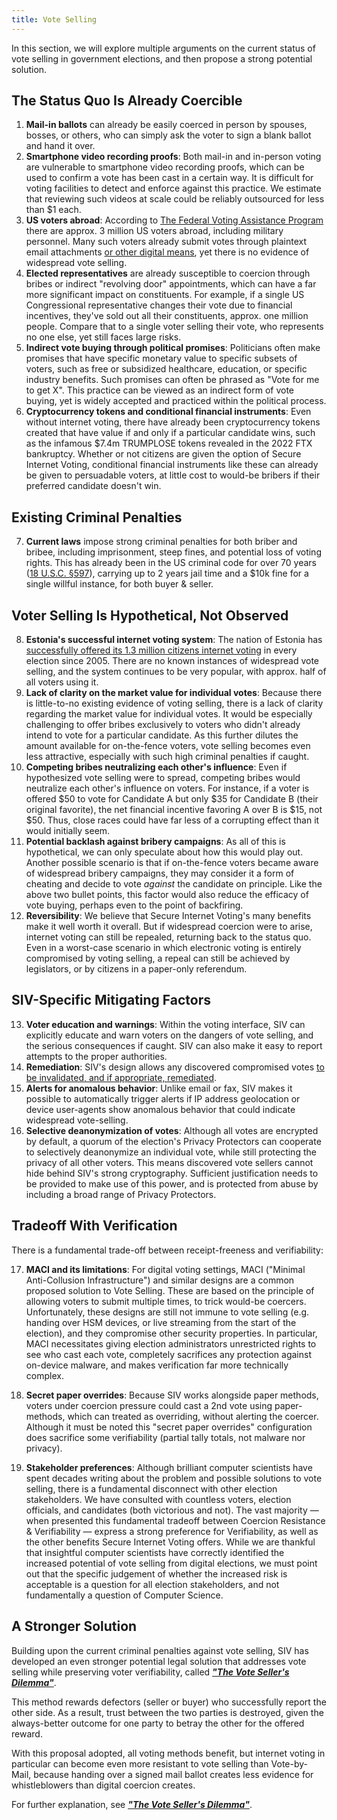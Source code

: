 ```yaml
---
title: Vote Selling
---
```



<WiderLiItems />

In this section, we will explore multiple arguments on the current status of vote selling in government elections, and then propose a strong potential solution.

## The Status Quo Is Already Coercible

1. **Mail-in ballots** can already be easily coerced in person by spouses, bosses, or others, who can simply ask the voter to sign a blank ballot and hand it over.
2. **Smartphone video recording proofs**: Both mail-in and in-person voting are vulnerable to smartphone video recording proofs, which can be used to confirm a vote has been cast in a certain way. It is difficult for voting facilities to detect and enforce against this practice. We estimate that reviewing such videos at scale could be reliably outsourced for less than \$1 each.
3. **US voters abroad**: According to [The Federal Voting Assistance Program](https://www.fvap.gov/info/reports-surveys/overseas-citizen-population-analysis) there are approx. 3 million US voters abroad, including military personnel. Many such voters already submit votes through plaintext email attachments [or other digital means](https://siv.org/evoting-compared), yet there is no evidence of widespread vote selling.
4. **Elected representatives** are already susceptible to coercion through bribes or indirect "revolving door" appointments, which can have a far more significant impact on constituents. For example, if a single US Congressional representative changes their vote due to financial incentives, they've sold out all their constituents, approx. one million people. Compare that to a single voter selling their vote, who represents no one else, yet still faces large risks.
5. **Indirect vote buying through political promises**: Politicians often make promises that have specific monetary value to specific subsets of voters, such as free or subsidized healthcare, education, or specific industry benefits. Such promises can often be phrased as "Vote for me to get X". This practice can be viewed as an indirect form of vote buying, yet is widely accepted and practiced within the political process.
6. **Cryptocurrency tokens and conditional financial instruments**: Even without internet voting, there have already been cryptocurrency tokens created that have value if and only if a particular candidate wins, such as the infamous \$7.4m TRUMPLOSE tokens revealed in the 2022 FTX bankruptcy. Whether or not citizens are given the option of Secure Internet Voting, conditional financial instruments like these can already be given to persuadable voters, at little cost to would-be bribers if their preferred candidate doesn't win.

## Existing Criminal Penalties

7. **Current laws** impose strong criminal penalties for both briber and bribee, including imprisonment, steep fines, and potential loss of voting rights. This has already been in the US criminal code for over 70 years ([18 U.S.C. §597](https://www.govinfo.gov/content/pkg/USCODE-2020-title18/html/USCODE-2020-title18-partI-chap29-sec597.htm)), carrying up to 2 years jail time and a \$10k fine for a single willful instance, for both buyer & seller.

## Voter Selling Is Hypothetical, Not Observed

8. **Estonia's successful internet voting system**: The nation of Estonia has [successfully offered its 1.3 million citizens internet voting](https://web.archive.org/web/20200825120655/https://www.forbes.com/sites/stephaniefillion/2020/08/24/if-estonia-figured-out-online-voting-15-years-ago-why-cant-the-us/) in every election since 2005. There are no known instances of widespread vote selling, and the system continues to be very popular, with approx. half of all voters using it.
9. **Lack of clarity on the market value for individual votes**: Because there is little-to-no existing evidence of voting selling, there is a lack of clarity regarding the market value for individual votes. It would be especially challenging to offer bribes exclusively to voters who didn't already intend to vote for a particular candidate. As this further dilutes the amount available for on-the-fence voters, vote selling becomes even less attractive, especially with such high criminal penalties if caught.
10. **Competing bribes neutralizing each other's influence**: Even if hypothesized vote selling were to spread, competing bribes would neutralize each other's influence on voters. For instance, if a voter is offered \$50 to vote for Candidate A but only \$35 for Candidate B (their original favorite), the net financial incentive favoring A over B is \$15, not \$50. Thus, close races could have far less of a corrupting effect than it would initially seem.
11. **Potential backlash against bribery campaigns**: As all of this is hypothetical, we can only speculate about how this would play out. Another possible scenario is that if on-the-fence voters became aware of widespread bribery campaigns, they may consider it a form of cheating and decide to vote _against_ the candidate on principle. Like the above two bullet points, this factor would also reduce the efficacy of vote buying, perhaps even to the point of backfiring.
12. **Reversibility**: We believe that Secure Internet Voting's many benefits make it well worth it overall. But if widespread coercion were to arise, internet voting can still be repealed, returning back to the status quo. Even in a worst-case scenario in which electronic voting is entirely compromised by voting selling, a repeal can still be achieved by legislators, or by citizens in a paper-only referendum.

## SIV-Specific Mitigating Factors

13. **Voter education and warnings**: Within the voting interface, SIV can explicitly educate and warn voters on the dangers of vote selling, and the serious consequences if caught. SIV can also make it easy to report attempts to the proper authorities.
14. **Remediation**: SIV's design allows any discovered compromised votes [to be invalidated, and if appropriate, remediated](/verifiability/remediating-compromised-votes).
15. **Alerts for anomalous behavior**: Unlike email or fax, SIV makes it possible to automatically trigger alerts if IP address geolocation or device user-agents show anomalous behavior that could indicate widespread vote-selling.
16. **Selective deanonymization of votes**: Although all votes are encrypted by default, a quorum of the election's Privacy Protectors can cooperate to selectively deanonymize an individual vote, while still protecting the privacy of all other voters. This means discovered vote sellers cannot hide behind SIV's strong cryptography. Sufficient justification needs to be provided to make use of this power, and is protected from abuse by including a broad range of Privacy Protectors.

## Tradeoff With Verification

There is a fundamental trade-off between receipt-freeness and verifiability:

17. **MACI and its limitations**: For digital voting settings, MACI ("Minimal Anti-Collusion Infrastructure") and similar designs are a common proposed solution to Vote Selling. These are based on the principle of allowing voters to submit multiple times, to trick would-be coercers. Unfortunately, these designs are still not immune to vote selling (e.g. handing over HSM devices, or live streaming from the start of the election), and they compromise other security properties. In particular, MACI necessitates giving election administrators unrestricted rights to see who cast each vote, completely sacrifices any protection against on-device malware, and makes verification far more technically complex.

18. **Secret paper overrides**: Because SIV works alongside paper methods, voters under coercion pressure could cast a 2nd vote using paper-methods, which can treated as overriding, without alerting the coercer. Although it must be noted this "secret paper overrides" configuration does sacrifice some verifiability (partial tally totals, not malware nor privacy).

19. **Stakeholder preferences**: Although brilliant computer scientists have spent decades writing about the problem and possible solutions to vote selling, there is a fundamental disconnect with other election stakeholders. We have consulted with countless voters, election officials, and candidates (both victorious and not). The vast majority — when presented this fundamental tradeoff between Coercion Resistance & Verifiability — express a strong preference for Verifiability, as well as the other benefits Secure Internet Voting offers. While we are thankful that insightful computer scientists have correctly identified the increased potential of vote selling from digital elections, we must point out that the specific judgement of whether the increased risk is acceptable is a question for all election stakeholders, and not fundamentally a question of Computer Science.

## A Stronger Solution

Building upon the current criminal penalties against vote selling, SIV has developed an even stronger potential legal solution that addresses vote selling while preserving voter verifiability, called **_["The Vote Seller's Dilemma"](/research-in-progress/vote-sellers-dilemma)_**.

This method rewards defectors (seller or buyer) who successfully report the other side. As a result, trust between the two parties is destroyed, given the always-better outcome for one party to betray the other for the offered reward.

With this proposal adopted, all voting methods benefit, but internet voting in particular can become even more resistant to vote selling than Vote-by-Mail, because handing over a signed mail ballot creates less evidence for whistleblowers than digital coercion creates.

For further explanation, see **_["The Vote Seller's Dilemma"](/research-in-progress/vote-sellers-dilemma)_**.
